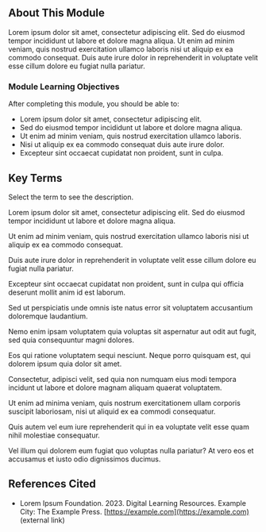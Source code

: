 <Banner title='Module 4: Technical Skills' subTitle='Welcome to Digital Learning: Technical Skills' bgImage='./images/banners/Module4.png' bgColor='#1d8943' opacity='0.7'/>

## About This Module

Lorem ipsum dolor sit amet, consectetur adipiscing elit. Sed do eiusmod tempor incididunt ut labore et dolore magna aliqua. Ut enim ad minim veniam, quis nostrud exercitation ullamco laboris nisi ut aliquip ex ea commodo consequat. Duis aute irure dolor in reprehenderit in voluptate velit esse cillum dolore eu fugiat nulla pariatur.

### Module Learning Objectives

After completing this module, you should be able to:

- Lorem ipsum dolor sit amet, consectetur adipiscing elit.
- Sed do eiusmod tempor incididunt ut labore et dolore magna aliqua.
- Ut enim ad minim veniam, quis nostrud exercitation ullamco laboris.
- Nisi ut aliquip ex ea commodo consequat duis aute irure dolor.
- Excepteur sint occaecat cupidatat non proident, sunt in culpa.

## Key Terms

Select the term to see the description.

<Definitions>
    <Definition title='Technical Documentation'>
        <p>Lorem ipsum dolor sit amet, consectetur adipiscing elit. Sed do eiusmod tempor incididunt ut labore et dolore magna aliqua.</p>
    </Definition>
    <Definition title='Technical Resources'>
        <p>Ut enim ad minim veniam, quis nostrud exercitation ullamco laboris nisi ut aliquip ex ea commodo consequat.</p>
    </Definition>
    <Definition title='Resource License'>
        <p>Duis aute irure dolor in reprehenderit in voluptate velit esse cillum dolore eu fugiat nulla pariatur.</p>
    </Definition>
    <Definition title='Open License'>
        <p>Excepteur sint occaecat cupidatat non proident, sunt in culpa qui officia deserunt mollit anim id est laborum.</p>
    </Definition>
    <Definition title='Open Educational Resources'>
        <p>Sed ut perspiciatis unde omnis iste natus error sit voluptatem accusantium doloremque laudantium.</p>
    </Definition>
    <Definition title='Proprietary Resources'>
        <p>Nemo enim ipsam voluptatem quia voluptas sit aspernatur aut odit aut fugit, sed quia consequuntur magni dolores.</p>
    </Definition>
    <Definition title='Derivative Work'>
        <p>Eos qui ratione voluptatem sequi nesciunt. Neque porro quisquam est, qui dolorem ipsum quia dolor sit amet.</p>
    </Definition>
    <Definition title='Version Control'>
        <p>Consectetur, adipisci velit, sed quia non numquam eius modi tempora incidunt ut labore et dolore magnam aliquam quaerat voluptatem.</p>
    </Definition>
    <Definition title='Content Repository'>
        <p>Ut enim ad minima veniam, quis nostrum exercitationem ullam corporis suscipit laboriosam, nisi ut aliquid ex ea commodi consequatur.</p>
    </Definition>
    <Definition title='Resource Repository'>
        <p>Quis autem vel eum iure reprehenderit qui in ea voluptate velit esse quam nihil molestiae consequatur.</p>
    </Definition>
    <Definition title='Long-term Repository'>
        <p>Vel illum qui dolorem eum fugiat quo voluptas nulla pariatur? At vero eos et accusamus et iusto odio dignissimos ducimus.</p>
    </Definition>
</Definitions>

## References Cited

- Lorem Ipsum Foundation. 2023. Digital Learning Resources. Example City: The Example Press. [https://example.com](https://example.com) (external link)

<CompletionDocked/>